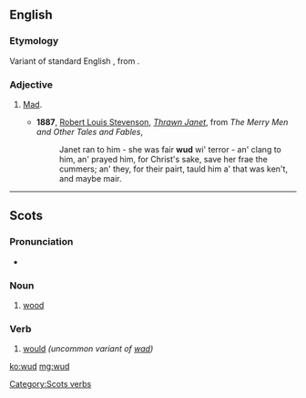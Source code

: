 ==English==

===Etymology===
Variant of standard English {{term|wood|lang=en}}, from {{etyl|ang|en}} {{m|ang|wōd||mad, insane}}.

===Adjective===
{{en-adj}}

# {{context|dialectal|lang=en}} [[mad|Mad]].
#* '''1887''', [[w:Robert Louis Stevenson|Robert Louis Stevenson]], ''[[s:Thrawn Janet|Thrawn Janet]]'', from ''The Merry Men and Other Tales and Fables'',
#*: Janet ran to him - she was fair '''wud''' wi' terror - an' clang to him, an' prayed him, for Christ's sake, save her frae the cummers; an' they, for their pairt, tauld him a' that was ken't, and maybe mair.

----

==Scots==

===Pronunciation===
* {{IPA|/wʌd/|lang=sco}}

===Noun===
{{sco-noun}}

# {{context|South Scots|lang=sco}} [[wood]]

===Verb===
{{head|sco}}

# {{context|South Scots|lang=sco}} [[would]] ''(uncommon variant of [[wad]])''

[[Category:Scots verbs]]

[[ko:wud]]
[[mg:wud]]